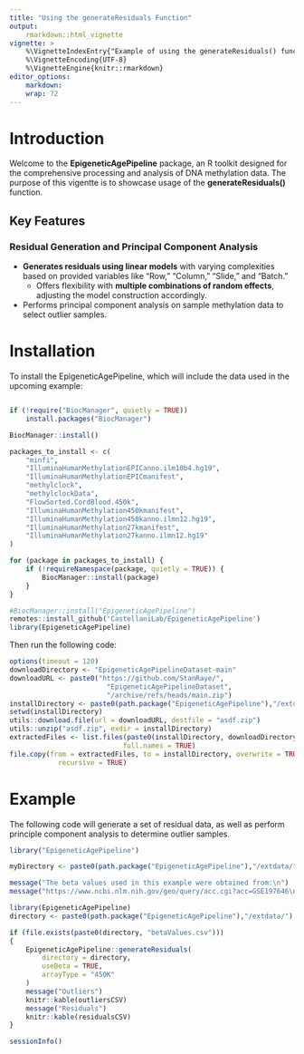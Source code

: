 ```yaml
---
title: "Using the generateResiduals Function"
output:
    rmarkdown::html_vignette
vignette: >
    %\VignetteIndexEntry{"Example of using the generateResiduals() function"}
    %\VignetteEncoding{UTF-8}
    %\VignetteEngine{knitr::rmarkdown}
editor_options: 
    markdown: 
    wrap: 72
---
```


# Introduction

Welcome to the **EpigeneticAgePipeline** package, an R toolkit designed
for the comprehensive processing and analysis of DNA methylation data.
The purpose of this vigentte is to showcase usage of the
**generateResiduals()** function.

## Key Features

### Residual Generation and Principal Component Analysis

-   **Generates residuals using linear models** with varying
    complexities based on provided variables like "Row," "Column,"
    "Slide," and "Batch."
    -   Offers flexibility with **multiple combinations of random
        effects**, adjusting the model construction accordingly.
-   Performs principal component analysis on sample methylation data to
    select outlier samples.

# Installation

To install the EpigeneticAgePipeline, which will include the data used
in the upcoming example:

``` r

if (!require("BiocManager", quietly = TRUE))
    install.packages("BiocManager")

BiocManager::install()

packages_to_install <- c(
    "minfi",
    "IlluminaHumanMethylationEPICanno.ilm10b4.hg19",
    "IlluminaHumanMethylationEPICmanifest",
    "methylclock",
    "methylclockData",
    "FlowSorted.CordBlood.450k",
    "IlluminaHumanMethylation450kmanifest",
    "IlluminaHumanMethylation450kanno.ilmn12.hg19",
    "IlluminaHumanMethylation27kmanifest",
    "IlluminaHumanMethylation27kanno.ilmn12.hg19"
)

for (package in packages_to_install) {
    if (!requireNamespace(package, quietly = TRUE)) {
        BiocManager::install(package)
    }
}

#BiocManager::install("EpigeneticAgePipeline")
remotes::install_github('CastellaniLab/EpigeneticAgePipeline')
library(EpigeneticAgePipeline)
```

Then run the following code:

``` r
options(timeout = 120)
downloadDirectory <- "EpigeneticAgePipelineDataset-main"
downloadURL <- paste0("https://github.com/StanRaye/",
                        "EpigeneticAgePipelineDataset",
                        "/archive/refs/heads/main.zip")
installDirectory <- paste0(path.package("EpigeneticAgePipeline"),"/extdata/")
setwd(installDirectory)
utils::download.file(url = downloadURL, destfile = "asdf.zip")
utils::unzip("asdf.zip", exdir = installDirectory)
extractedFiles <- list.files(paste0(installDirectory, downloadDirectory),
                            full.names = TRUE)
file.copy(from = extractedFiles, to = installDirectory, overwrite = TRUE,
            recursive = TRUE)
```

# Example

The following code will generate a set of residual data, as well as
perform principle component analysis to determine outlier samples.

```R
library("EpigeneticAgePipeline")
```

```R
myDirectory <- paste0(path.package("EpigeneticAgePipeline"),"/extdata/")
```

```R
message("The beta values used in this example were obtained from:\n")
message("https://www.ncbi.nlm.nih.gov/geo/query/acc.cgi?acc=GSE197646\n\n")

library(EpigeneticAgePipeline)
directory <- paste0(path.package("EpigeneticAgePipeline"),"/extdata/")

if (file.exists(paste0(directory, "betaValues.csv")))
{
    EpigeneticAgePipeline::generateResiduals(
        directory = directory,
        useBeta = TRUE,
        arrayType = "450K"
    )
    message("Outliers")
    knitr::kable(outliersCSV)
    message("Residuals")
    knitr::kable(residualsCSV)
}

```

```R
sessionInfo()
```
